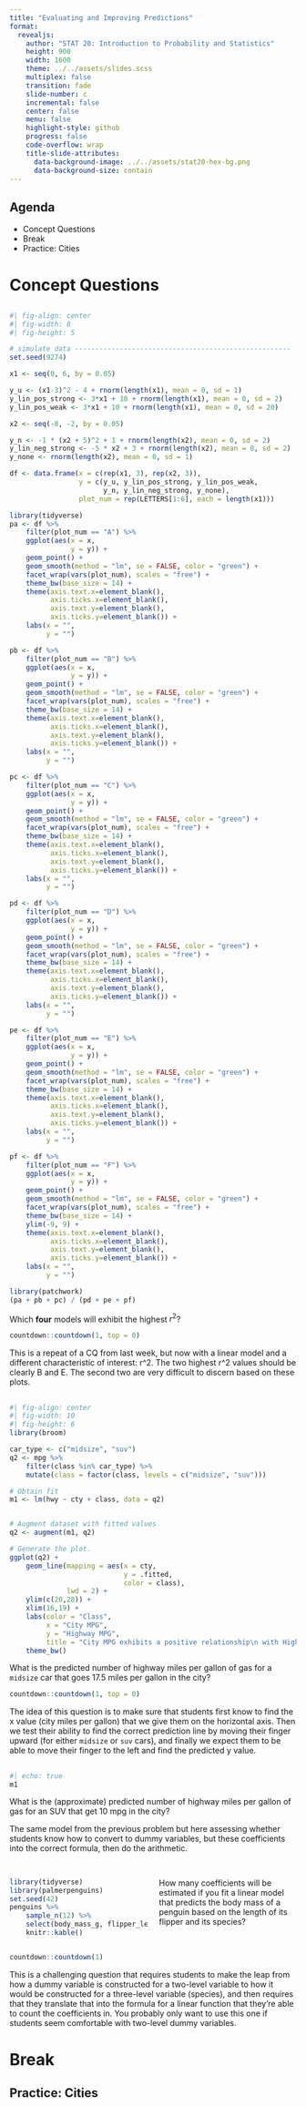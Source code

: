 ```yaml
---
title: "Evaluating and Improving Predictions"
format:
  revealjs:
    author: "STAT 20: Introduction to Probability and Statistics"
    height: 900
    width: 1600
    theme: ../../assets/slides.scss
    multiplex: false
    transition: fade
    slide-number: c
    incremental: false
    center: false
    menu: false
    highlight-style: github
    progress: false
    code-overflow: wrap
    title-slide-attributes:
      data-background-image: ../../assets/stat20-hex-bg.png
      data-background-size: contain
---
```


## Agenda

- Concept Questions
- Break
- Practice: Cities

# Concept Questions

## 

```r
#| fig-align: center
#| fig-width: 8
#| fig-height: 5

# simulate data -----------------------------------------------------
set.seed(9274)

x1 <- seq(0, 6, by = 0.05)

y_u <- (x1-3)^2 - 4 + rnorm(length(x1), mean = 0, sd = 1)
y_lin_pos_strong <- 3*x1 + 10 + rnorm(length(x1), mean = 0, sd = 2)
y_lin_pos_weak <- 3*x1 + 10 + rnorm(length(x1), mean = 0, sd = 20)

x2 <- seq(-8, -2, by = 0.05)

y_n <- -1 * (x2 + 5)^2 + 1 + rnorm(length(x2), mean = 0, sd = 2)
y_lin_neg_strong <- -5 * x2 + 3 + rnorm(length(x2), mean = 0, sd = 2)
y_none <- rnorm(length(x2), mean = 0, sd = 1)

df <- data.frame(x = c(rep(x1, 3), rep(x2, 3)),
                 y = c(y_u, y_lin_pos_strong, y_lin_pos_weak,
                       y_n, y_lin_neg_strong, y_none),
                 plot_num = rep(LETTERS[1:6], each = length(x1)))

library(tidyverse)
pa <- df %>%
    filter(plot_num == "A") %>%
    ggplot(aes(x = x, 
               y = y)) +
    geom_point() +
    geom_smooth(method = "lm", se = FALSE, color = "green") +
    facet_wrap(vars(plot_num), scales = "free") +
    theme_bw(base_size = 14) +
    theme(axis.text.x=element_blank(),
          axis.ticks.x=element_blank(),
          axis.text.y=element_blank(),
          axis.ticks.y=element_blank()) +
    labs(x = "",
         y = "")

pb <- df %>%
    filter(plot_num == "B") %>%
    ggplot(aes(x = x, 
               y = y)) +
    geom_point() +
    geom_smooth(method = "lm", se = FALSE, color = "green") +
    facet_wrap(vars(plot_num), scales = "free") +
    theme_bw(base_size = 14) +
    theme(axis.text.x=element_blank(),
          axis.ticks.x=element_blank(),
          axis.text.y=element_blank(),
          axis.ticks.y=element_blank()) +
    labs(x = "",
         y = "")

pc <- df %>%
    filter(plot_num == "C") %>%
    ggplot(aes(x = x, 
               y = y)) +
    geom_point() +
    geom_smooth(method = "lm", se = FALSE, color = "green") +
    facet_wrap(vars(plot_num), scales = "free") +
    theme_bw(base_size = 14) +
    theme(axis.text.x=element_blank(),
          axis.ticks.x=element_blank(),
          axis.text.y=element_blank(),
          axis.ticks.y=element_blank()) +
    labs(x = "",
         y = "")

pd <- df %>%
    filter(plot_num == "D") %>%
    ggplot(aes(x = x, 
               y = y)) +
    geom_point() +
    geom_smooth(method = "lm", se = FALSE, color = "green") +
    facet_wrap(vars(plot_num), scales = "free") +
    theme_bw(base_size = 14) +
    theme(axis.text.x=element_blank(),
          axis.ticks.x=element_blank(),
          axis.text.y=element_blank(),
          axis.ticks.y=element_blank()) +
    labs(x = "",
         y = "")

pe <- df %>%
    filter(plot_num == "E") %>%
    ggplot(aes(x = x, 
               y = y)) +
    geom_point() +
    geom_smooth(method = "lm", se = FALSE, color = "green") +
    facet_wrap(vars(plot_num), scales = "free") +
    theme_bw(base_size = 14) +
    theme(axis.text.x=element_blank(),
          axis.ticks.x=element_blank(),
          axis.text.y=element_blank(),
          axis.ticks.y=element_blank()) +
    labs(x = "",
         y = "")

pf <- df %>%
    filter(plot_num == "F") %>%
    ggplot(aes(x = x, 
               y = y)) +
    geom_point() +
    geom_smooth(method = "lm", se = FALSE, color = "green") +
    facet_wrap(vars(plot_num), scales = "free") +
    theme_bw(base_size = 14) +
    ylim(-9, 9) +
    theme(axis.text.x=element_blank(),
          axis.ticks.x=element_blank(),
          axis.text.y=element_blank(),
          axis.ticks.y=element_blank()) +
    labs(x = "",
         y = "")

library(patchwork)
(pa + pb + pc) / (pd + pe + pf)
```

:::{.poll}
Which **four** models will exhibit the highest $r^2$?
:::

```r
countdown::countdown(1, top = 0)
```

:::{.notes}
This is a repeat of a CQ from last week, but now with a linear model and a different characteristic of interest: r^2. The two highest r^2 values should be clearly B and E. The second two are very difficult to discern based on these plots.
:::

##

```r
#| fig-align: center
#| fig-width: 10
#| fig-height: 6
library(broom)

car_type <- c("midsize", "suv")
q2 <- mpg %>% 
    filter(class %in% car_type) %>%
    mutate(class = factor(class, levels = c("midsize", "suv")))

# Obtain fit
m1 <- lm(hwy ~ cty + class, data = q2)


# Augment dataset with fitted values
q2 <- augment(m1, q2)

# Generate the plot.
ggplot(q2) + 
    geom_line(mapping = aes(x = cty,
                            y = .fitted, 
                            color = class),
              lwd = 2) +
    ylim(c(20,28)) +
    xlim(16,19) + 
    labs(color = "Class",
         x = "City MPG",
         y = "Highway MPG",
         title = "City MPG exhibits a positive relationship\n with Highway MPG") + 
    theme_bw()

```

:::{.poll}
What is the predicted number of highway miles per gallon of gas for a `midsize` car that goes 17.5 miles per gallon in the city?
:::

```r
countdown::countdown(1, top = 0)
```

:::{.notes}
The idea of this question is to make sure that students first know to find the x value (city miles per gallon) that we give them on the horizontal axis. Then we test their ability to find the correct prediction line by moving their finger upward (for either `midsize` or `suv` cars), and finally we expect them to be able to move their finger to the left and find the predicted y value.
:::

##

```r
#| echo: true
m1
```


:::{.poll}
What is the (approximate) predicted number of highway miles per gallon of gas for an SUV that get 10 mpg in the city?
:::

:::{.notes}
The same model from the previous problem but here assessing whether students know how to convert to dummy variables, but these coefficients into the correct formula, then do the arithmetic.
:::


## {.smaller}

:::: {.columns}

::: {.column width="50%"}
```r
library(tidyverse)
library(palmerpenguins)
set.seed(42)
penguins %>%
    sample_n(12) %>%
    select(body_mass_g, flipper_length_mm, species) %>%
    knitr::kable()
```
:::

::: {.column width="50%"}

:::{.poll}
How many coefficients will be estimated if you fit a linear model that predicts the body mass of a penguin based on the length of its flipper and its species?
:::
:::

::::

```r
countdown::countdown(1)
```

:::{.notes}
This is a challenging question that requires students to make the leap from how a dummy variable is constructed for a two-level variable to how it would be constructed for a three-level variable (species), and then requires that they translate that into the formula for a linear function that they're able to count the coefficients in. You probably only want to use this one if students seem comfortable with two-level dummy variables.
:::



# Break

## Practice: Cities